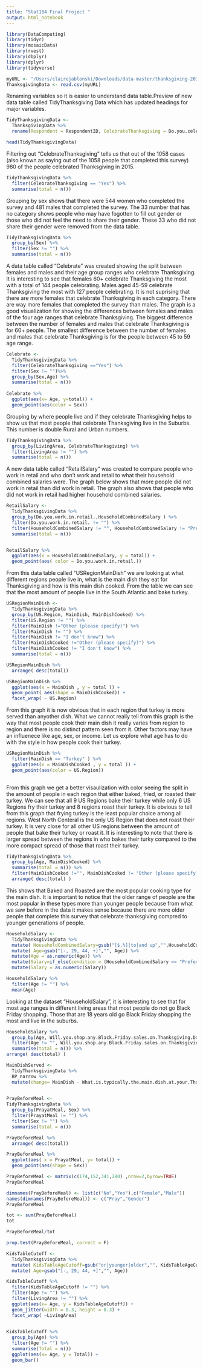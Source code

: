 ```yaml
---
title: "Stat184 Final Project "
output: html_notebook
---
```

```r
library(DataComputing)
library(tidyr)
library(mosaicData)
library(rvest)
library(dbplyr)
library(dplyr)
library(tidyverse)
```

```r
myURL <- "/Users/clairejablonski/Downloads/data-master/thanksgiving-2015/thanksgiving-2015-poll-data.csv"
ThanksgivingData <- read.csv(myURL)
```

Renaming variables so it is easier to understand data table.Preview of new data table called TidyThanksgiving Data which has updated headings for major variables.
```r
TidyThanksgivingData <-
  ThanksgivingData %>%
  rename(Respondent = RespondentID, CelebrateThanksgiving = Do.you.celebrate.Thanksgiving., MainDish = What.is.typically.the.main.dish.at.your.Thanksgiving.dinner., MainDishCooked = How.is.the.main.dish.typically.cooked., TypeofStuffing = What.kind.of.stuffing.dressing.do.you.typically.have., TypeofCranberrySauce = What.type.of.cranberry.saucedo.you.typically.have., Gravy = Do.you.typically.have.gravy., PrayatMeal = Do.you.typically.pray.before.or.after.the.Thanksgiving.meal., TravelDistance = How.far.will.you.travel.for.Thanksgiving., WatchMacysParade = Will.you.watch.any.of.the.following.programs.on.Thanksgiving..Please.select.all.that.apply....Macy.s.Parade, KidsTableAgeCutoff = What.s.the.age.cutoff.at.your..kids..table..at.Thanksgiving., Sex = What.is.your.gender., HouseholdCombinedSalary = How.much.total.combined.money.did.all.members.of.your.HOUSEHOLD.earn.last.year., LivingArea = How.would.you.describe.where.you.live. )

head(TidyThanksgivingData)
```


Filtering out "CelebrateThanksgiving" tells us that out of the 1058 cases (also known as saying out of the 1058 people that completed this survey) 980 of the people celebrated Thanksgiving in 2015.
```r
TidyThanksgivingData %>%
  filter(CelebrateThanksgiving == "Yes") %>%
  summarise(total = n())
```


Grouping by sex shows that there were 544 women who completed the survey and 481 males that completed the survey. The 33 number that has no category shows people who may have fogotten to fill out gender or those who did not feel the need to share their gender. These 33 who did not share their gender were removed from the data table.
```r
TidyThanksgivingData %>%
  group_by(Sex) %>%
  filter(Sex != "") %>%
  summarise(total = n())

```


A data table called "Celebrate" was created showing the split between females and males and their age group ranges who celebrate Thanksgiving. It is interesting to see that females 60+ celebrate Thanksgiving the most with a total of 144 people celebrating. Males aged 45-59 celebrate Thanksgiving the most with 127 people celebrating. It is not suprising that there are more females that celebrate Thanksgiving in each category. There are way more females that completed the survey than males. The graph is a good visualization for showing the differences between females and males of the four age ranges that celebrate Thanksgiving. The biggest difference between the number of females and males that celebrate Thanksgiving is for 60+ people. The smallest difference between the number of females and males that celebrate Thanksgiving is for the people between 45 to 59 age range.
```r
Celebrate <-
  TidyThanksgivingData %>%
  filter(CelebrateThanksgiving =="Yes") %>%
  filter(Sex != "")%>%
  group_by(Sex,Age) %>%
  summarise(total = n())
  
Celebrate %>%
  ggplot(aes(x= Age, y=total)) +
  geom_point(aes(color = Sex))
```


Grouping by where people live and if they celebrate Thanksgiving helps to show us that most people that celebrate Thanksgiving live in the Suburbs. This number is double Rural and Urban numbers.
```r
TidyThanksgivingData %>%
  group_by(LivingArea, CelebrateThanksgiving) %>%
  filter(LivingArea != "") %>%
  summarise(total = n())
```


A new data table called "RetailSalary" was created to compare people who work in retail and who don't work and retail to what their household combined salaries were. The graph below shows that more people did not work in retail than did work in retail. The graph also shows that people who did not work in retail had higher household combined salaries. 
```r
RetailSalary <-
  TidyThanksgivingData %>%
  group_by(Do.you.work.in.retail.,HouseholdCombinedSalary ) %>%
  filter(Do.you.work.in.retail. != "") %>%
  filter(HouseholdCombinedSalary != "", HouseholdCombinedSalary != "Prefer not to answer") %>%
  summarise(total = n())


RetailSalary %>%
  ggplot(aes(x = HouseholdCombinedSalary, y = total)) +
  geom_point(aes( color = Do.you.work.in.retail.))
```


From this data table called "USRegionMainDish" we are looking at what different regions people live in, what is the main dish they eat for Thanksgiving and how is this main dish cooked. From the table we can see that the most amount of people live in the South Atlantic and bake turkey.
```r
USRegionMainDish <-
  TidyThanksgivingData %>%
  group_by(US.Region, MainDish, MainDishCooked) %>%
  filter(US.Region != "") %>%
  filter(MainDish !="Other (please specify)") %>%
  filter(MainDish != "") %>%
  filter(MainDish != "I don't know") %>%
  filter(MainDishCooked !="Other (please specify)") %>%
  filter(MainDishCooked != "I don't know") %>%
  summarise(total = n())

USRegionMainDish %>%
  arrange( desc(total))

USRegionMainDish %>%
  ggplot(aes(x = MainDish , y = total )) +
  geom_point( aes(shape = MainDishCooked)) +
  facet_wrap( ~ US.Region)

```
From this graph it is now obvious that in each region that turkey is more served than anyother dish. What we cannot really tell from this graph is the way that most people cook their main dish it really varies from region to region and there is no distinct pattern seen from it. Other factors may have an influenece like age, sex, or income. Let us explore what age has to do with the style in how people cook their turkey. 
```r
USRegionMainDish %>%
  filter(MainDish == "Turkey" ) %>%
  ggplot(aes(x = MainDishCooked , y = total )) +
  geom_point(aes(color = US.Region))
  
```
From this graph we get a better visaulization with color seeing the split in the amount of people in each region that either baked, fried, or roasted their turkey. We can see that all 9 US Regions bake their turkey while only 6 US Regions fry their turkey and 8 regions roast their turkey. It is obvious to tell from this graph that frying turkey is the least popular choice among all regions. West North Centeral is the only US Region that does not roast their turkey. It is very close for all other US regions between the amount of people that bake their turkey or roast it. It is interesting to note that there is larger spread between the regions in who bakes their turky compared to the more compact spread of those that roast their turkey. 




```r
TidyThanksgivingData %>%
  group_by(Age, MainDishCooked) %>%
  summarise(total = n()) %>%
  filter(MainDishCooked !="", MainDishCooked != "Other (please specify)", MainDishCooked != "I don't know", Age != "") %>%
  arrange( desc(total) )
```
This shows that Baked and Roasted are the most popular cooking type for the main dish. It is important to notice that the older range of people are the most popular in these types more than younger people because from what we saw before in the data it makes sense because there are more older people that complete this survey that celebrate thanksgiving compred to younger generations of people.


```r
HouseholdSalary <-
  TidyThanksgivingData %>%
  mutate( HouseholdCombinedSalary=gsub("[$,%]|to|and up","",HouseholdCombinedSalary)) %>%
  mutate( Age=gsub("[-, 29, 44, +]","", Age)) %>%
  mutate(Age = as.numeric(Age)) %>%
  mutate(Salary=if_else(condition = (HouseholdCombinedSalary == "Prefer not answer"), true = as.character(NA), false = str_extract(string = HouseholdCombinedSalary, pattern = "^[[:digit:]]+" ))) %>%
  mutate(Salary = as.numeric(Salary))


```



```r
HouseholdSalary %>%
  filter(Age != "") %>%
  mean(Age)
```

Looking at the dataset "HouseholdSalary", it is interesting to see that for most age ranges in different living areas that most people do not go Black Friday shopping. Those that are 18 years old go Black Friday shopping the most and live in the suburbs.
```r
HouseholdSalary %>%
  group_by(Age, Will.you.shop.any.Black.Friday.sales.on.Thanksgiving.Day., LivingArea) %>%
  filter(Age != "", Will.you.shop.any.Black.Friday.sales.on.Thanksgiving.Day. != "", LivingArea != "") %>%
  summarise(total = n()) %>%
arrange( desc(total) )

```

```r
MainDishServed <-
  TidyThanksgivingData %>%
  BP_narrow %>%
  mutate(change= MainDish - What.is.typically.the.main.dish.at.your.Thanksgiving.dinner....Other..please.specify.)
  
```


```r
PrayBeforeMeal <-
TidyThanksgivingData %>%
  group_by(PrayatMeal, Sex) %>%
  filter(PrayatMeal != "") %>%
  filter(Sex != "") %>%
  summarise(total = n())

PrayBeforeMeal %>%
  arrange( desc(total))
```

```r
PrayBeforeMeal %>%
  ggplot(aes( x = PrayatMeal, y= total)) +
  geom_point(aes(shape = Sex))
```

```r
PrayBeforeMeal <- matrix(c(174,152,341,280) ,nrow=2,byrow=TRUE)
PrayBeforeMeal
```

```r
dimnames(PrayBeforeMeal) <- list(c("No","Yes"),c("Female","Male"))
names(dimnames(PrayBeforeMeal)) <- c("Pray","Gender")
PrayBeforeMeal
```

```r
tot <- sum(PrayBeforeMeal)
tot

PrayBeforeMeal/tot
```

```r
prop.test(PrayBeforeMeal, correct = F)
```





```r
KidsTableCutoff <-
  TidyThanksgivingData %>%
  mutate( KidsTableAgeCutoff=gsub("or|younger|older","", KidsTableAgeCutoff)) %>%
  mutate( Age=gsub("[-, 29, 44, +]","", Age))
```

```r
KidsTableCutoff %>%
  filter(KidsTableAgeCutoff != "") %>%
  filter(Age != "") %>%
  filter(LivingArea != "") %>%
  ggplot(aes(x= Age, y = KidsTableAgeCutoff)) +
  geom_jitter(width = 0.3, height = 0.3) +
  facet_wrap( ~LivingArea)
  

```

```r
KidsTableCutoff %>%
  group_by(Age) %>%
  filter(Age != "") %>%
  summarise(Total = n())
  ggplot(aes(x= Age, y = Total)) +
  geom_bar()
```